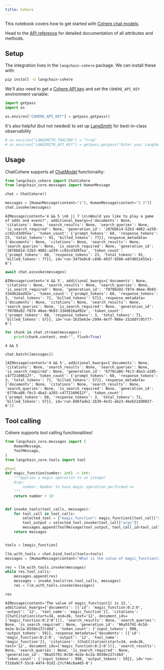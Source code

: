 ```yaml
---
title: Cohere
---
```


This notebook covers how to get started with [Cohere chat models](https://cohere.com/chat).

Head to the [API reference](https://python.langchain.com/api_reference/community/chat_models/langchain_community.chat_models.cohere.ChatCohere.html) for detailed documentation of all attributes and methods.

## Setup

The integration lives in the `langchain-cohere` package. We can install these with:

```bash
pip install -U langchain-cohere
```

We'll also need to get a [Cohere API key](https://cohere.com/) and set the `COHERE_API_KEY` environment variable:

```python
import getpass
import os

os.environ["COHERE_API_KEY"] = getpass.getpass()
```

It's also helpful (but not needed) to set up [LangSmith](https://smith.langchain.com/) for best-in-class observability

```python
# os.environ["LANGSMITH_TRACING"] = "true"
# os.environ["LANGSMITH_API_KEY"] = getpass.getpass("Enter your LangSmith API key: ")
```

## Usage

ChatCohere supports all [ChatModel](/oss/langchain/models) functionality:

```python
from langchain_cohere import ChatCohere
from langchain_core.messages import HumanMessage
```

```python
chat = ChatCohere()
```

```python
messages = [HumanMessage(content="1"), HumanMessage(content="2 3")]
chat.invoke(messages)
```

```output
AIMessage(content='4 && 5 \n6 || 7 \n\nWould you like to play a game of odds and evens?', additional_kwargs={'documents': None, 'citations': None, 'search_results': None, 'search_queries': None, 'is_search_required': None, 'generation_id': '2076b614-52b3-4082-a259-cc92cd3d9fea', 'token_count': {'prompt_tokens': 68, 'response_tokens': 23, 'total_tokens': 91, 'billed_tokens': 77}}, response_metadata={'documents': None, 'citations': None, 'search_results': None, 'search_queries': None, 'is_search_required': None, 'generation_id': '2076b614-52b3-4082-a259-cc92cd3d9fea', 'token_count': {'prompt_tokens': 68, 'response_tokens': 23, 'total_tokens': 91, 'billed_tokens': 77}}, id='run-3475e0c8-c89b-4937-9300-e07d652455e1-0')
```

```python
await chat.ainvoke(messages)
```

```output
AIMessage(content='4 && 5', additional_kwargs={'documents': None, 'citations': None, 'search_results': None, 'search_queries': None, 'is_search_required': None, 'generation_id': 'f0708a92-f874-46ee-9b93-334d616ad92e', 'token_count': {'prompt_tokens': 68, 'response_tokens': 3, 'total_tokens': 71, 'billed_tokens': 57}}, response_metadata={'documents': None, 'citations': None, 'search_results': None, 'search_queries': None, 'is_search_required': None, 'generation_id': 'f0708a92-f874-46ee-9b93-334d616ad92e', 'token_count': {'prompt_tokens': 68, 'response_tokens': 3, 'total_tokens': 71, 'billed_tokens': 57}}, id='run-1635e63e-2994-4e7f-986e-152ddfc95777-0')
```

```python
for chunk in chat.stream(messages):
    print(chunk.content, end="", flush=True)
```

```output
4 && 5
```

```python
chat.batch([messages])
```

```output
[AIMessage(content='4 && 5', additional_kwargs={'documents': None, 'citations': None, 'search_results': None, 'search_queries': None, 'is_search_required': None, 'generation_id': '6770ca86-f6c3-4ba3-a285-c4772160612f', 'token_count': {'prompt_tokens': 68, 'response_tokens': 3, 'total_tokens': 71, 'billed_tokens': 57}}, response_metadata={'documents': None, 'citations': None, 'search_results': None, 'search_queries': None, 'is_search_required': None, 'generation_id': '6770ca86-f6c3-4ba3-a285-c4772160612f', 'token_count': {'prompt_tokens': 68, 'response_tokens': 3, 'total_tokens': 71, 'billed_tokens': 57}}, id='run-8d6fade2-1b39-4e31-ab23-4be622dd0027-0')]
```

## Tool calling

Cohere supports tool calling functionalities!

```python
from langchain_core.messages import (
    HumanMessage,
    ToolMessage,
)
from langchain_core.tools import tool
```

```python
@tool
def magic_function(number: int) -> int:
    """Applies a magic operation to an integer
    Args:
        number: Number to have magic operation performed on
    """
    return number + 10


def invoke_tools(tool_calls, messages):
    for tool_call in tool_calls:
        selected_tool = {"magic_function": magic_function}[tool_call["name"].lower()]
        tool_output = selected_tool.invoke(tool_call["args"])
        messages.append(ToolMessage(tool_output, tool_call_id=tool_call["id"]))
    return messages


tools = [magic_function]
```

```python
llm_with_tools = chat.bind_tools(tools=tools)
messages = [HumanMessage(content="What is the value of magic_function(2)?")]
```

```python
res = llm_with_tools.invoke(messages)
while res.tool_calls:
    messages.append(res)
    messages = invoke_tools(res.tool_calls, messages)
    res = llm_with_tools.invoke(messages)

res
```

```output
AIMessage(content='The value of magic_function(2) is 12.', additional_kwargs={'documents': [{'id': 'magic_function:0:2:0', 'output': '12', 'tool_name': 'magic_function'}], 'citations': [ChatCitation(start=34, end=36, text='12', document_ids=['magic_function:0:2:0'])], 'search_results': None, 'search_queries': None, 'is_search_required': None, 'generation_id': '96a55791-0c58-4e2e-bc2a-8550e137c46d', 'token_count': {'input_tokens': 998, 'output_tokens': 59}}, response_metadata={'documents': [{'id': 'magic_function:0:2:0', 'output': '12', 'tool_name': 'magic_function'}], 'citations': [ChatCitation(start=34, end=36, text='12', document_ids=['magic_function:0:2:0'])], 'search_results': None, 'search_queries': None, 'is_search_required': None, 'generation_id': '96a55791-0c58-4e2e-bc2a-8550e137c46d', 'token_count': {'input_tokens': 998, 'output_tokens': 59}}, id='run-f318a9cf-55c8-44f4-91d1-27cf46c6a465-0')
```
